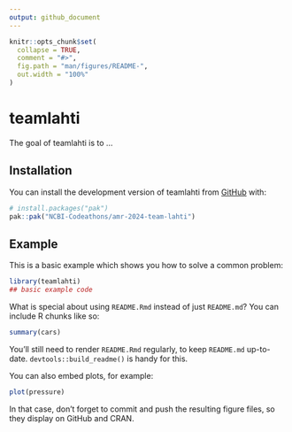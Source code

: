 ```yaml
---
output: github_document
---
```


<!-- README.md is generated from README.Rmd. Please edit that file -->

```r
knitr::opts_chunk$set(
  collapse = TRUE,
  comment = "#>",
  fig.path = "man/figures/README-",
  out.width = "100%"
)
```

# teamlahti

<!-- badges: start -->
<!-- badges: end -->

The goal of teamlahti is to ...

## Installation

You can install the development version of teamlahti from [GitHub](https://github.com/) with:

``` r
# install.packages("pak")
pak::pak("NCBI-Codeathons/amr-2024-team-lahti")
```

## Example

This is a basic example which shows you how to solve a common problem:

```r
library(teamlahti)
## basic example code
```

What is special about using `README.Rmd` instead of just `README.md`? You can include R chunks like so:

```r
summary(cars)
```

You'll still need to render `README.Rmd` regularly, to keep `README.md` up-to-date. `devtools::build_readme()` is handy for this.

You can also embed plots, for example:

```r
plot(pressure)
```

In that case, don't forget to commit and push the resulting figure files, so they display on GitHub and CRAN.
